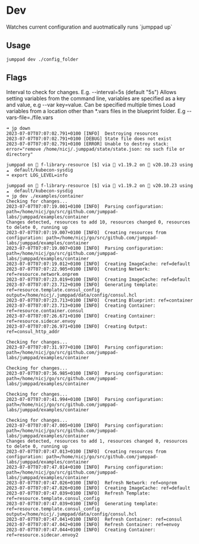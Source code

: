 # Dev

<Intro>
Watches current configuration and auotmatically runs `jumppad up`
</Intro>

## Usage

```shell
jumppad dev ./config_folder
```

## Flags

<Properties>
  <Property name="interval" type="duration" value="5s">
    Interval to check for changes. E.g. --interval=5s (default "5s")
  </Property>
  <Property name="var" type="string" required="false" value="">
    Allows setting variables from the command line, variables are specified as a key and value, e.g --var key=value. Can be specified multiple times
  </Property>
  <Property name="vars-file" type="string" required="false" value="">
    Load variables from a location other than *.vars files in the blueprint folder. E.g --vars-file=./file.vars
  </Property>
</Properties>

```shell
➜ jp down
2023-07-07T07:07:02.791+0100 [INFO]  Destroying resources
2023-07-07T07:07:02.791+0100 [DEBUG] State file does not exist
2023-07-07T07:07:02.791+0100 [ERROR] Unable to destroy stack: error="remove /home/nicj/.jumppad/state/state.json: no such file or directory"

jumppad on  f-library-resource [$] via 🐹 v1.19.2 on 🐳 v20.10.23 using ☁️  default/kubecon-sysdig 
➜ export LOG_LEVEL=info 

jumppad on  f-library-resource [$] via 🐹 v1.19.2 on 🐳 v20.10.23 using ☁️  default/kubecon-sysdig 
➜ jp dev ./examples/container
Checking for changes...
2023-07-07T07:07:19.001+0100 [INFO]  Parsing configuration: path=/home/nicj/go/src/github.com/jumppad-labs/jumppad/examples/container
Changes detected, resources to add 10, resources changed 0, resources to delete 0, running up
2023-07-07T07:07:19.007+0100 [INFO]  Creating resources from configuration: path=/home/nicj/go/src/github.com/jumppad-labs/jumppad/examples/container
2023-07-07T07:07:19.007+0100 [INFO]  Parsing configuration: path=/home/nicj/go/src/github.com/jumppad-labs/jumppad/examples/container
2023-07-07T07:07:19.012+0100 [INFO]  Creating ImageCache: ref=default
2023-07-07T07:07:22.905+0100 [INFO]  Creating Network: ref=resource.network.onprem
2023-07-07T07:07:23.019+0100 [INFO]  Creating ImageCache: ref=default
2023-07-07T07:07:23.712+0100 [INFO]  Generating template: ref=resource.template.consul_config output=/home/nicj/.jumppad/data/config/consul.hcl
2023-07-07T07:07:23.713+0100 [INFO]  Creating Blueprint: ref=container
2023-07-07T07:07:23.713+0100 [INFO]  Creating Container: ref=resource.container.consul
2023-07-07T07:07:26.671+0100 [INFO]  Creating Container: ref=resource.sidecar.envoy
2023-07-07T07:07:26.971+0100 [INFO]  Creating Output: ref=consul_http_addr

Checking for changes...
2023-07-07T07:07:31.977+0100 [INFO]  Parsing configuration: path=/home/nicj/go/src/github.com/jumppad-labs/jumppad/examples/container

Checking for changes...
2023-07-07T07:07:36.985+0100 [INFO]  Parsing configuration: path=/home/nicj/go/src/github.com/jumppad-labs/jumppad/examples/container

Checking for changes...
2023-07-07T07:07:41.994+0100 [INFO]  Parsing configuration: path=/home/nicj/go/src/github.com/jumppad-labs/jumppad/examples/container

Checking for changes...
2023-07-07T07:07:47.005+0100 [INFO]  Parsing configuration: path=/home/nicj/go/src/github.com/jumppad-labs/jumppad/examples/container
Changes detected, resources to add 1, resources changed 0, resources to delete 0, running up
2023-07-07T07:07:47.013+0100 [INFO]  Creating resources from configuration: path=/home/nicj/go/src/github.com/jumppad-labs/jumppad/examples/container
2023-07-07T07:07:47.014+0100 [INFO]  Parsing configuration: path=/home/nicj/go/src/github.com/jumppad-labs/jumppad/examples/container
2023-07-07T07:07:47.026+0100 [INFO]  Refresh Network: ref=onprem
2023-07-07T07:07:47.026+0100 [INFO]  Creating ImageCache: ref=default
2023-07-07T07:07:47.039+0100 [INFO]  Refresh Template: ref=resource.template.consul_config
2023-07-07T07:07:47.039+0100 [INFO]  Generating template: ref=resource.template.consul_config output=/home/nicj/.jumppad/data/config/consul.hcl
2023-07-07T07:07:47.041+0100 [INFO]  Refresh Container: ref=consul
2023-07-07T07:07:47.042+0100 [INFO]  Refresh Container: ref=envoy
2023-07-07T07:07:47.044+0100 [INFO]  Creating Container: ref=resource.sidecar.envoy2
```